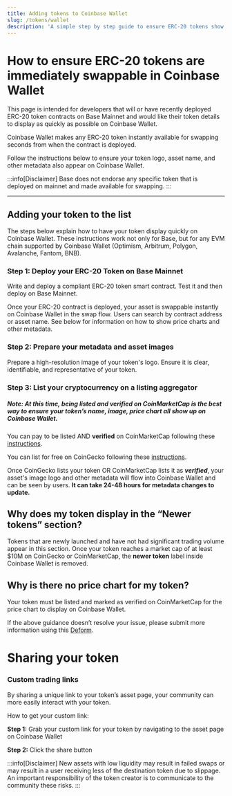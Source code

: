 ```yaml
---
title: Adding tokens to Coinbase Wallet
slug: /tokens/wallet
description: 'A simple step by step guide to ensure ERC-20 tokens show immediately on Coinbase Wallet once deployed.'
---
```


# How to ensure ERC-20 tokens are immediately swappable in Coinbase Wallet

This page is intended for developers that will or have recently deployed ERC-20 token contracts on Base Mainnet and would like their token details to display as quickly as possible on Coinbase Wallet.

Coinbase Wallet makes any ERC-20 token instantly available for swapping seconds from when the contract is deployed.

Follow the instructions below to ensure your token logo, asset name, and other metadata also appear on Coinbase Wallet.

:::info[Disclaimer]
Base does not endorse any specific token that is deployed on mainnet and made available for swapping.
:::

---

## Adding your token to the list

The steps below explain how to have your token display quickly on Coinbase Wallet. These instructions work not only for Base, but for any EVM chain supported by Coinbase Wallet (Optimism, Arbitrum, Polygon, Avalanche, Fantom, BNB).

### Step 1: Deploy your ERC-20 Token on Base Mainnet

Write and deploy a compliant ERC-20 token smart contract. Test it and then deploy on Base Mainnet.

Once your ERC-20 contract is deployed, your asset is swappable instantly on Coinbase Wallet in the swap flow. Users can search by contract address or asset name. See below for information on how to show price charts and other metadata.

### Step 2: Prepare your metadata and asset images

Prepare a high-resolution image of your token's logo. Ensure it is clear, identifiable, and representative of your token.

### Step 3: List your cryptocurrency on a listing aggregator
##### **Note:** At this time, being listed and verified on CoinMarketCap is the best way to ensure your token’s name, image, price chart all show up on Coinbase Wallet.

You can pay to be listed AND **verified** on CoinMarketCap following these [instructions](https://support.coinmarketcap.com/hc/en-us/articles/360043659351-Listings-Criteria).

You can list for free on CoinGecko following these [instructions](https://support.coingecko.com/hc/en-us/articles/7291312302617-How-to-list-new-cryptocurrencies-on-CoinGecko).

Once CoinGecko lists your token OR CoinMarketCap lists it as **_verified_**, your asset's image logo and other metadata will flow into Coinbase Wallet and can be seen by users. **It can take 24-48 hours for metadata changes to update.**

## Why does my token display in the “Newer tokens” section?

Tokens that are newly launched and have not had significant trading volume appear in this section. Once your token reaches a market cap of at least $10M on CoinGecko or CoinMarketCap, the **newer token** label inside Coinbase Wallet is removed.

## Why is there no price chart for my token?

Your token must be listed and marked as verified on CoinMarketCap for the price chart to display on Coinbase Wallet.

If the above guidance doesn’t resolve your issue, please submit more information using this [Deform](https://app.deform.cc/form/a331da5a-447b-43e8-b636-ea3b925e115a/).

# Sharing your token
### Custom trading links
By sharing a unique link to your token’s asset page, your community can more easily interact with your token.

How to get your custom link:

**Step 1:** Grab your custom link for your token by navigating to the asset page on Coinbase Wallet

**Step 2:** Click the share button

:::info[Disclaimer]
New assets with low liquidity may result in failed swaps or may result in a user receiving less of the destination token due to slippage. An important responsibility of the token creator is to communicate to the community these risks.
:::

